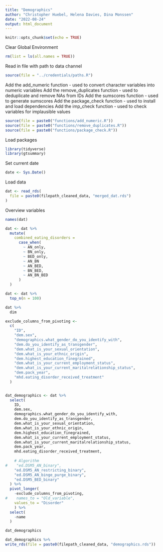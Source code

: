 ```yaml
---
title: "Demographics"
author: "Christopher Huebel, Helena Davies, Dina Monssen"
date: "2022-08-24"
output: html_document
---
```


```r
knitr::opts_chunk$set(echo = TRUE)
```

Clear Global Environment

```r
rm(list = ls(all.names = TRUE)) 
```

Read in file with path to data channel
```r
source(file = "../credentials/paths.R")
```

Add the add_numeric function - used to convert character variables into numeric variables
Add the remove_duplicates function - used to deduplicate and remove NAs from IDs
Add the sumscores function - used to generate sumscores
Add the package_check function - used to install and load dependencies
Add the imp_check function - used to check variables for implausible values
```r
source(file = paste0("functions/add_numeric.R"))
source(file = paste0("functions/remove_duplicates.R"))
source(file = paste0("functions/package_check.R"))
```

Load packages

```r
library(tidyverse)
library(gtsummary)
```

Set current date

```r
date <- Sys.Date()
```

Load data

```r
dat <- read_rds(
  file = paste0(filepath_cleaned_data, "merged_dat.rds")
)
```

Overview variables

```r
names(dat)
```


```r
dat <- dat %>%
  mutate(
    combined_eating_disorders =
      case_when(
        ~ AN_only,
        ~ BN_only,
        ~ BED_only,
        ~ AN_BN
        ~ AN_BED,
        ~ BN_BED,
        ~ AN_BN_BED
      )
  )
```




```r
dat <- dat %>%
  top_n(n = 100)

dat %>% 
  dim
```


```r
exclude_columns_from_pivoting <-
  c(
    "ID",
    "dem.sex",
    "demographics.what_gender_do_you_identify_with",
    "dem.do_you_identify_as_transgender",
    "dem.what_is_your_sexual_orientation",
    "dem.what_is_your_ethnic_origin",
    "dem.highest_education_finegrained",
    "dem.what_is_your_current_employment_status",
    "dem.what_is_your_current_maritalrelationship_status",
    "dem.pack_year",
    "mhd.eating_disorder_received_treatment"
  )


dat_demographics <- dat %>%
  select(
    ID,
    dem.sex,
    demographics.what_gender_do_you_identify_with,
    dem.do_you_identify_as_transgender,
    dem.what_is_your_sexual_orientation,
    dem.what_is_your_ethnic_origin,
    dem.highest_education_finegrained,
    dem.what_is_your_current_employment_status,
    dem.what_is_your_current_maritalrelationship_status,
    dem.pack_year,
    mhd.eating_disorder_received_treatment,
    
    # Algorithm
#    "ed.DSM5_AN_binary",
    "ed.DSM5_AN_restricting_binary",
    "ed.DSM5_AN_binge_purge_binary",
    "ed.DSM5_BED_binary"    
  ) %>%
  pivot_longer(
    -exclude_columns_from_pivoting,
#    names_to = "Old_variable",
    values_to = "Disorder"
    ) %>%
  select(
    -name
  )

dat_demographics
```


```r
dat_demographics %>%
write_rds(file = paste0(filepath_cleaned_data, "demographics.rds"))
```

